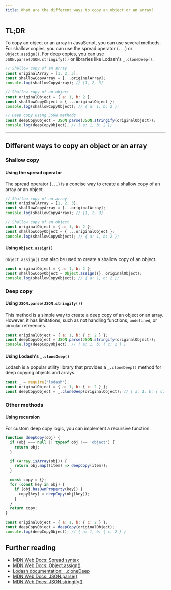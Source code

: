 ```yaml
---
title: What are the different ways to copy an object or an array?
---
```


## TL;DR

To copy an object or an array in JavaScript, you can use several methods. For shallow copies, you can use the spread operator (`...`) or `Object.assign()`. For deep copies, you can use `JSON.parse(JSON.stringify())` or libraries like Lodash's `_.cloneDeep()`.

```js live
// Shallow copy of an array
const originalArray = [1, 2, 3];
const shallowCopyArray = [...originalArray];
console.log(shallowCopyArray); // [1, 2, 3]

// Shallow copy of an object
const originalObject = { a: 1, b: 2 };
const shallowCopyObject = { ...originalObject };
console.log(shallowCopyObject); // { a: 1, b: 2 };

// Deep copy using JSON methods
const deepCopyObject = JSON.parse(JSON.stringify(originalObject));
console.log(deepCopyObject); // { a: 1, b: 2 };
```

---

## Different ways to copy an object or an array

### Shallow copy

#### Using the spread operator

The spread operator (`...`) is a concise way to create a shallow copy of an array or an object.

```js live
// Shallow copy of an array
const originalArray = [1, 2, 3];
const shallowCopyArray = [...originalArray];
console.log(shallowCopyArray); // [1, 2, 3]

// Shallow copy of an object
const originalObject = { a: 1, b: 2 };
const shallowCopyObject = { ...originalObject };
console.log(shallowCopyObject); // { a: 1, b: 2 };
```

#### Using `Object.assign()`

`Object.assign()` can also be used to create a shallow copy of an object.

```js live
const originalObject = { a: 1, b: 2 };
const shallowCopyObject = Object.assign({}, originalObject);
console.log(shallowCopyObject); // { a: 1, b: 2 };
```

### Deep copy

#### Using `JSON.parse(JSON.stringify())`

This method is a simple way to create a deep copy of an object or an array. However, it has limitations, such as not handling functions, `undefined`, or circular references.

```js live
const originalObject = { a: 1, b: { c: 2 } };
const deepCopyObject = JSON.parse(JSON.stringify(originalObject));
console.log(deepCopyObject); // { a: 1, b: { c: 2 } }
```

#### Using Lodash's `_.cloneDeep()`

Lodash is a popular utility library that provides a `_.cloneDeep()` method for deep copying objects and arrays.

```js
const _ = require('lodash');
const originalObject = { a: 1, b: { c: 2 } };
const deepCopyObject = _.cloneDeep(originalObject); // { a: 1, b: { c: 2 } }
```

### Other methods

#### Using recursion

For custom deep copy logic, you can implement a recursive function.

```js live
function deepCopy(obj) {
  if (obj === null || typeof obj !== 'object') {
    return obj;
  }

  if (Array.isArray(obj)) {
    return obj.map((item) => deepCopy(item));
  }

  const copy = {};
  for (const key in obj) {
    if (obj.hasOwnProperty(key)) {
      copy[key] = deepCopy(obj[key]);
    }
  }
  return copy;
}

const originalObject = { a: 1, b: { c: 2 } };
const deepCopyObject = deepCopy(originalObject);
console.log(deepCopyObject); // { a: 1, b: { c: 2 } }
```

## Further reading

- [MDN Web Docs: Spread syntax](https://developer.mozilla.org/en-US/docs/Web/JavaScript/Reference/Operators/Spread_syntax)
- [MDN Web Docs: Object.assign()](https://developer.mozilla.org/en-US/docs/Web/JavaScript/Reference/Global_Objects/Object/assign)
- [Lodash documentation: \_.cloneDeep](https://lodash.com/docs/4.17.15#cloneDeep)
- [MDN Web Docs: JSON.parse()](https://developer.mozilla.org/en-US/docs/Web/JavaScript/Reference/Global_Objects/JSON/parse)
- [MDN Web Docs: JSON.stringify()](https://developer.mozilla.org/en-US/docs/Web/JavaScript/Reference/Global_Objects/JSON/stringify)
